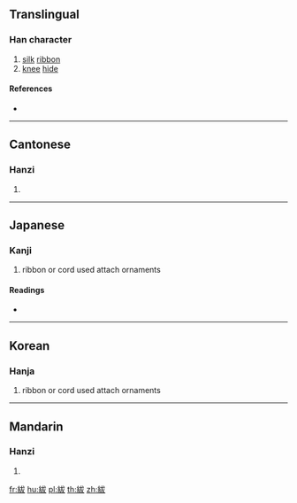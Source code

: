 {{character info/new}}
{{also|绂}}
==Translingual==

===Han character===
{{Han char|rn=120|rad=糸|as=05|sn=11|four=23944|canj=VFIKE,VFIKK}}

# [[silk]] [[ribbon]]
# [[knee]] [[hide]]

====References====
* {{Han ref|kx=0919.370|dkj=27345|dj=1352.010|hdz=53379.090|uh=7D31|ud=32049|bh=B2D9|bd=45785}}

----

==Cantonese==

===Hanzi===
{{yue-hanzi|jyut=fat1|y=fat1|sim=绂}}

# {{defn|lang=yue|sort=糸05}}

----

==Japanese==

===Kanji===
{{ja-kanji|grade=|rs=糸05}}

# ribbon or cord used attach ornaments

====Readings====
* {{ja-readings|on=[[ふつ]] (futsu), [[ふち]] (fuchi)|kun=[[ひも]] (himo)|nanori=}}

----

==Korean==

===Hanja===
{{ko-hanja|hangeul=불|eumhun=|rv=bul|mr=pul|y=pul}}

# ribbon or cord used attach ornaments

----

==Mandarin==

===Hanzi===
{{cmn-hanzi|sim=绂|pin=[[fú]] ([[fu2]])|wg=fu<sup>2</sup>}}

# {{defn|lang=cmn|sort=糸05}}

[[fr:紱]]
[[hu:紱]]
[[pl:紱]]
[[th:紱]]
[[zh:紱]]